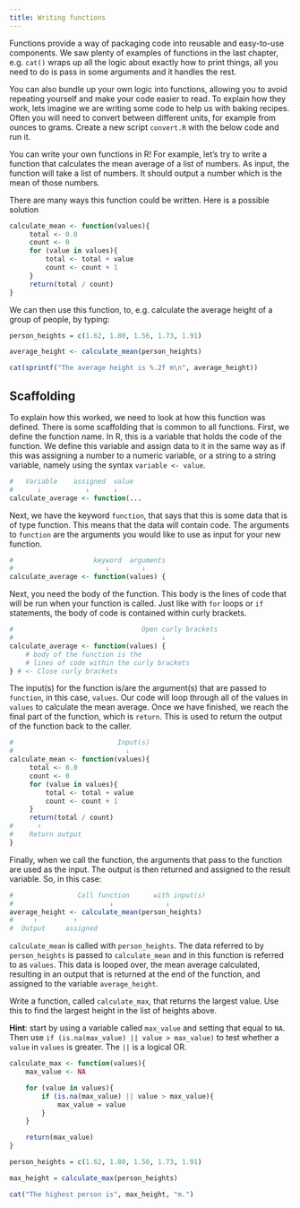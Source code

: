```yaml
---
title: Writing functions
---
```



Functions provide a way of packaging code into reusable and easy-to-use components. We saw plenty of examples of functions in the last chapter, e.g. `cat()` wraps up all the logic about exactly how to print things, all you need to do is pass in some arguments and it handles the rest.

You can also bundle up your own logic into functions, allowing you to avoid repeating yourself and make your code easier to read. To explain how they work, lets imagine we are writing some code to help us with baking recipes. Often you will need to convert between different units, for example from ounces to grams. Create a new script `convert.R` with the below code and run it.

You can write your own functions in R! For example, let's try to write a function that calculates the mean average of a list of numbers. As input, the function will take a list of numbers. It should output a number which is the mean of those numbers.

There are many ways this function could be written. Here is a possible solution

```r
calculate_mean <- function(values){
     total <- 0.0
     count <- 0
     for (value in values){
         total <- total + value
         count <- count + 1
     }
     return(total / count)
}
```

We can then use this function, to, e.g. calculate the average height of a group of people, by typing:

```r
person_heights = c(1.62, 1.80, 1.56, 1.73, 1.91)

average_height <- calculate_mean(person_heights)

cat(sprintf("The average height is %.2f m\n", average_height))
```


## Scaffolding

To explain how this worked, we need to look at how this function was defined. There is some scaffolding that is common to all functions. First, we define the function name. In R, this is a variable that holds the code of the function. We define this variable and assign data to it in the same way as if this was assigning a number to a numeric variable, or a string to a string variable, namely using the syntax `variable <- value`.

```r
#   Variable    assigned  value 
#      ↓           ↓      ↓
calculate_average <- function(...
```

Next, we have the keyword `function`, that says that this is some data that is of type function. This means that the data will contain code. The arguments to `function` are the arguments you would like to use as input for your new function.

```r
#                    keyword  arguments
#                       ↓        ↓
calculate_average <- function(values) {
```

Next, you need the body of the function. This body is the lines of code that will be run when your function is called. Just like
with `for` loops or `if` statements, the body of code is contained within curly brackets.

```r
#                                Open curly brackets
#                                     ↓
calculate_average <- function(values) {
    # body of the function is the
    # lines of code within the curly brackets
} # <- Close curly brackets
```

The input(s) for the function is/are the argument(s) that are passed to `function`, in this case, `values`. Our code will loop through all of the values in `values` to  calculate the mean average. Once we have finished, we reach the final part of the function, which is `return`. This is used to return the output of the function back to the caller.

```r
#                          Input(s)
#                            ↓
calculate_mean <- function(values){
     total <- 0.0
     count <- 0
     for (value in values){
         total <- total + value
         count <- count + 1
     }
     return(total / count)
#      ↑
#    Return output
}
```

Finally, when we call the function, the arguments that pass to the function are used as the input. The output is then returned and assigned to the result variable. So, in this case:

```r
#                Call function      with input(s)
#                        ↓             ↓  
average_height <- calculate_mean(person_heights)
#     ↑         ↑
#  Output     assigned
```

`calculate_mean` is called with `person_heights`. The data referred to by `person_heights` is passed to `calculate_mean` and in this function is referred to as `values`. This data is looped over, the mean average calculated, resulting in an output that is returned at the end of the function, and assigned to the variable `average_height`.


::: {#exercise1 .callout-note icon=false title='Exercise'}
Write a function, called `calculate_max`, that returns the largest value. Use this to find the largest height in the list of heights above.

**Hint**: start by using a variable called `max_value` and setting that equal to `NA`. Then use `if (is.na(max_value) || value > max_value)` to test whether a `value` in `values` is greater. The `||` is a logical OR.
:::

::: {#answer1 .callout-caution icon=false title='Answer' collapse="true"}

```r
calculate_max <- function(values){
    max_value <- NA

    for (value in values){
        if (is.na(max_value) || value > max_value){
            max_value = value
        }
    }

    return(max_value)
}

person_heights = c(1.62, 1.80, 1.56, 1.73, 1.91)

max_height = calculate_max(person_heights)

cat("The highest person is", max_height, "m.")
```
:::


